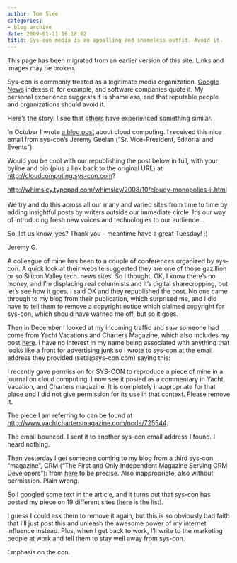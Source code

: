 ```yaml
---
author: Tom Slee
categories:
- blog archive
date: 2009-01-11 16:18:02
title: Sys-con media is an appalling and shameless outfit. Avoid it.
---
```


::: {.callout-note}

This page has been migrated from an earlier version of this site. 
Links and images may be broken.

:::



				

Sys-con is commonly treated as a legitimate media organization. [Google News](http://news.google.com/news?hl=en&ned=&q=sys-con&btnG=Search+News) indexes it, for example, and software companies quote it. My personal experience suggests it is shameless, and that reputable people and organizations should avoid it.

Here's the story. I see that [others](http://weblogs.macromedia.com/jd/archives/2005/10/google_news_pri.html) have experienced something similar.

In October I wrote [a blog post](http://whimsley.typepad.com/whimsley/2008/10/cloudy-monopolies-ii.html) about cloud computing. I received this nice email from sys-con's Jeremy Geelan ("Sr. Vice-President, Editorial and Events"):

Would you be cool with our republishing the post below in full, with your byline and bio (plus a
link back to the original URL) at
[
http://cloudcomputing.sys-con.com](http://cloudcomputing.sys-con.com/)?  
  
[
http://whimsley.typepad.com/whimsley/2008/10/cloudy-monopolies-ii.html](http://whimsley.typepad.com/whimsley/2008/10/cloudy-monopolies-ii.html)  
[
](http://whimsley.typepad.com/whimsley/2008/10/cloudy-monopolies-ii.html)  
[
](http://whimsley.typepad.com/whimsley/2008/10/cloudy-monopolies-ii.html)We try and do this across all our many and varied sites from time to
time by adding insightful posts by writers outside our immediate circle.
It's our way of introducing fresh new voices and technologies to our
audience...  
  

So, let us know, yes? Thank you - meantime have a great Tuesday!
:)  
  

Jeremy G.   





  

A colleague of mine has been to a couple of conferences organized by sys-con. A quick look at their website suggested they are one of those gazillion or so Silicon Valley tech. news sites. So I thought, OK, I know there's no money, and I'm displacing real columnists and it's digital sharecropping, but let's see how it goes. I said OK and they republished the post. No one came through to my blog from their publication, which surprised me, and I did have to tell them to remove a copyright notice which claimed copyright for sys-con, which should have warned me off, but so it goes.

Then in December I looked at my incoming traffic and saw someone had come from Yacht Vacations and Charters Magazine, which also includes my post [here](http://www.yachtchartersmagazine.com/node/725544). I have no interest in my name being associated with anything that looks like a front for advertising junk so I wrote to sys-con at the email address they provided (seta@sys-con.com) saying this:

I recently gave permission for SYS-CON
to reproduce a piece of mine in a journal on cloud computing. I now see
it posted as a commentary in Yacht, Vacation, and Charters magazine. It
is completely inappropriate for that place and I did not give
permission for its use in that context. Please remove it.  
  
The piece I am referring to can be found at [http://www.yachtchartersmagazine.com/node/725544](http://www.yachtchartersmagazine.com/node/725544).  





  
The email bounced. I sent it to another sys-con email address I found. I heard nothing.

Then yesterday I get someone coming to my blog from a third sys-con "magazine", CRM ("The First and Only Independent Magazine Serving CRM Developers"): from [here](http://crm.sys-con.com/node/725544) to be precise. Also inappropriate, also without permission. Plain wrong.

So I googled some text in the article, and it turns out that sys-con has posted my piece on 19 different sites ([here](http://www.google.ca/search?q=%22Is+infrastructure+cloud+computing+a+natural+monopoly%3F+I+suspect+there+will+be+enough+fragmentation+in+the+kinds+of+offering+available+that+a+demand+for+variety+will+make+it+more+like+the+automobile+industry+than+like+the+online+bookstore+industry.%22) is the list). 

I guess I could ask them to remove it again, but this is so obviously bad faith that I'll just post this and unleash the awesome power of my internet influence instead. Plus, when I get back to work, I'll write to the marketing people at work and tell them to stay well away from sys-con. 

Emphasis on the con.


		
